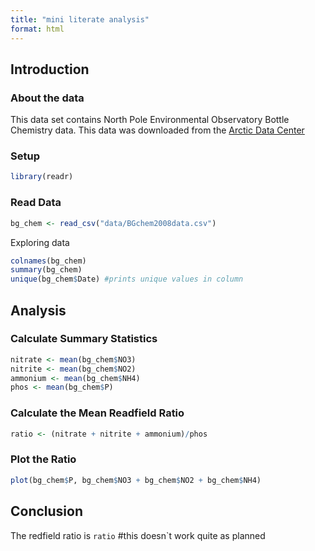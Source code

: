 ```yaml
---
title: "mini literate analysis"
format: html
---
```


## Introduction

### About the data
This data set contains North Pole Environmental Observatory Bottle Chemistry data. This data was downloaded from the [Arctic Data Center](https://arcticdata.io/catalog/view/doi:10.18739/A25T3FZ8X)

### Setup
```r
library(readr)
```

### Read Data
```r
bg_chem <- read_csv("data/BGchem2008data.csv")
```

Exploring data
```r
colnames(bg_chem)
summary(bg_chem)
unique(bg_chem$Date) #prints unique values in column

```

## Analysis

### Calculate Summary Statistics
```r
nitrate <- mean(bg_chem$NO3)
nitrite <- mean(bg_chem$NO2)
ammonium <- mean(bg_chem$NH4)
phos <- mean(bg_chem$P)

```

### Calculate the Mean Readfield Ratio

```r
ratio <- (nitrate + nitrite + ammonium)/phos
```


### Plot the Ratio

```r
plot(bg_chem$P, bg_chem$NO3 + bg_chem$NO2 + bg_chem$NH4)
```


## Conclusion 

The redfield ratio is `ratio` #this doesn`t work quite as planned 























